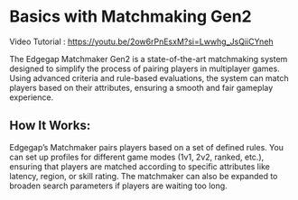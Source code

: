 # Basics with Matchmaking Gen2

Video Tutorial : https://youtu.be/2ow6rPnEsxM?si=Lwwhg_JsQiiCYneh

The Edgegap Matchmaker Gen2 is a state-of-the-art matchmaking system designed to simplify the process of pairing players in multiplayer games. Using advanced criteria and rule-based evaluations, the system can match players based on their attributes, ensuring a smooth and fair gameplay experience.

## How It Works:

Edgegap’s Matchmaker pairs players based on a set of defined rules. You can set up profiles for different game modes (1v1, 2v2, ranked, etc.), ensuring that players are matched according to specific attributes like latency, region, or skill rating. The matchmaker can also be expanded to broaden search parameters if players are waiting too long.